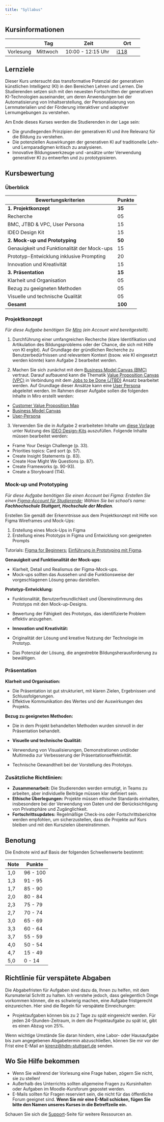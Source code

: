 ```yaml
---
title: "Syllabus"
---
```


## Kursinformationen

|           | Tag       | Zeit              | Ort      |
|-----------|-----------|-------------------|----------|
| Vorlesung | Mittwoch  | 10:00 - 12:15 Uhr | [i118](https://horst.hdm-stuttgart.de/I118) |

## Lernziele

Dieser Kurs untersucht das transformative Potenzial der generativen künstlichen Intelligenz (KI) in den Bereichen Lehren und Lernen. Die Studierenden setzen sich mit den neuesten Fortschritten der generativen KI-Technologien auseinander, um deren Anwendungen bei der Automatisierung von Inhaltserstellung, der Personalisierung von Lernmaterialien und der Förderung interaktiver und adaptiver Lernumgebungen zu verstehen. 

Am Ende dieses Kurses werden die Studierenden in der Lage sein:

- Die grundlegenden Prinzipien der generativen KI und ihre Relevanz für die Bildung zu verstehen.
- Die potenziellen Auswirkungen der generativen KI auf traditionelle Lehr- und Lernparadigmen kritisch zu analysieren.
- Innovative Bildungswerkzeuge und -ansätze unter Verwendung generativer KI zu entwerfen und zu prototypisieren.

## Kursbewertung

### Überblick

| Bewertungskriterien                                   | Punkte |
|-------------------------------------------------------|--------|
| **1. Projektkonzept**                                  | **35** |
| Recherche                                              | 05     |
| BMC, JTBD & VPC, User Persona                          | 15     |
| IDEO Design Kit                                        | 15     |
| **2. Mock-up und Prototyping**                          | **50** |
| Genauigkeit und Funktionalität der Mock-ups            | 15     |
| Prototyp-Entwicklung inklusive Prompting               | 20     |
| Innovation und Kreativität                             | 15     |
| **3. Präsentation**                                     | **15** |
| Klarheit und Organisation                              | 05      |
| Bezug zu geeigneten Methoden                           | 05      |
| Visuelle und technische Qualität                       | 05      |
| **Gesamt**                                              | **100** |

### Projektkonzept 

*Für diese Aufgabe benötigen Sie [Miro](https://miro.com/de/) (ein Account wird bereitgestellt).*

1. Durchführung einer umfangreichen Recherche (klare Identifikation und Artikulation des Bildungsproblems oder der Chance, die sich mit Hilfe von KI ergibt). Auf Grundlage der gründlichen Recherche zu Benutzerbedürfnissen und relevantem Kontext (bsow. wie KI eingesetzt werden könnte) kann Aufgabe 2 bearbeitet werden.

2. Machen Sie sich zunächst mit dem [Business Model Canvas (BMC)](/docs/business-model-canvas.qmd) vertraut. Darauf aufbauend kann die Thematik [Value Proposition Canvas (VPC)](/docs/value-proposition.qmd) in Verbindung mit dem [Jobs to be Done (JTBD)](/docs/jobs-to-be-done.qmd) Ansatz bearbeitet werden. Auf Grundlage dieser Ansätze kann eine [User Persona](/docs/user-persona.qmd) abgeleitet werden. Im Rahmen dieser Aufgabe sollen die folgenden Inhalte in Miro erstellt werden:

  - [Customer Value Proposition Map](https://miro.com/miroverse/customer-value-proposition-map/)
  - [Business Model Canvas](https://miro.com/de/templates/business-model-canvas/)
  - [User-Persona](https://miro.com/templates/personas/)

3. Verwenden Sie die in Aufgabe 2 erarbeiteten Inhalte um [diese Vorlage](https://docs.google.com/document/d/1JK1IIW0h1MR4P9Z-29VpWISRz62Y7rA1cz8AQDTTqgs/edit?usp=sharing) unter Nutzung des [IDEO Design-Kits](https://www.designkit.org/resources/1.html) auszufüllen. Folgende Inhalte müssen bearbeitet werden:

  - Frame Your Design Challenge (p. 33).
  - Priorities topics: Card sort (p. 57).
  - Create Insight Statements (p. 83).
  - Create How Might We Questions (p. 87).
  - Create Frameworks (p. 90-93).
  - Create a Storyboard (114).

### Mock-up und Prototyping

*Für diese Aufgabe benötigen Sie einen Account bei Figma: Erstellen Sie einen [Figma-Account für Studierende](https://help.figma.com/hc/de/articles/360041061214-Bildungsstatus-verifizieren); Wählen Sie bei school's name: **Fachhochschule Stuttgart, Hochschule der Medien**.*

Erstellen Sie gemäß der Erkenntnisse aus dem Projektkonzept mit Hilfe von Figma Wireframes und Mock-Ups:

1. Erstellung eines Mock-Ups in Figma
2. Erstellung eines Prototyps in Figma und Entwicklung von geeigneten Prompts

Tutorials: [Figma for Beginners](https://help.figma.com/hc/en-us/sections/23691657321239-Courses); [Einführung in Prototyping mit Figma](https://help.figma.com/hc/de/articles/360040314193-Einf%C3%BChrung-in-Prototyping-in-Figma).


**Genauigkeit und Funktionalität der Mock-ups:** 

- Klarheit, Detail und Realismus der Figma-Mock-ups.
- Mock-ups sollten das Aussehen und die Funktionsweise der vorgeschlagenen Lösung genau darstellen.

**Prototyp-Entwicklung:** 

- Funktionalität, Benutzerfreundlichkeit und Übereinstimmung des Prototyps mit den Mock-up-Designs.
- Bewertung der Fähigkeit des Prototyps, das identifizierte Problem effektiv anzugehen.

- **Innovation und Kreativität:** 

- Originalität der Lösung und kreative Nutzung der Technologie im Prototyp.
- Das Potenzial der Lösung, die angestrebte Bildungsherausforderung zu bewältigen.

### Präsentation

**Klarheit und Organisation:** 

- Die Präsentation ist gut strukturiert, mit klaren Zielen, Ergebnissen und Schlussfolgerungen.
- Effektive Kommunikation des Wertes und der Auswirkungen des Projekts.

**Bezug zu geeigneten Methoden:** 

- Die in dem Projekt behandelten Methoden wurden sinnvoll in der Präsentation behandelt.

- **Visuelle und technische Qualität:** 

- Verwendung von Visualisierungen, Demonstrationen und/oder Multimedia zur Verbesserung der Präsentationseffektivität.
- Technische Gewandtheit bei der Vorstellung des Prototyps.

### Zusätzliche Richtlinien:

- **Zusammenarbeit:** Die Studierenden werden ermutigt, in Teams zu arbeiten, aber individuelle Beiträge müssen klar definiert sein.
- **Ethische Überlegungen:** Projekte müssen ethische Standards einhalten, insbesondere bei der Verwendung von Daten und der Berücksichtigung von Privatsphäre und Zugänglichkeit.
- **Fortschrittsupdates:** Regelmäßige Check-ins oder Fortschrittsberichte werden empfohlen, um sicherzustellen, dass die Projekte auf Kurs bleiben und mit den Kurszielen übereinstimmen.

## Benotung

Die Endnote wird auf Basis der folgenden Schwellenwerte bestimmt:

| Note | Punkte |
|------|--------|
| 1,0  | 96 - 100 |
| 1,3  | 91 - 95  |
| 1,7  | 85 - 90  |
| 2,0  | 80 - 84  |
| 2,3  | 75 - 79  |
| 2,7  | 70 - 74  |
| 3,0  | 65 - 69  |
| 3,3  | 60 - 64  |
| 3,7  | 55 - 59  |
| 4,0  | 50 - 54  |
| 4,7  | 15 - 49  |
| 5,0  | 0 - 14   |

## Richtlinie für verspätete Abgaben

Die Abgabefristen für Aufgaben sind dazu da, Ihnen zu helfen, mit dem Kursmaterial Schritt zu halten. Ich verstehe jedoch, dass gelegentlich Dinge vorkommen können, die es schwierig machen, eine Aufgabe fristgerecht einzureichen. Hier sind die Regeln für verspätete Einreichungen:

- Projektaufgaben können bis zu 2 Tage zu spät eingereicht werden. Für jeden 24-Stunden-Zeitraum, in dem die Projektaufgabe zu spät ist, gibt es einen Abzug von 25%.

Wenn wichtige Umstände Sie daran hindern, eine Labor- oder Hausaufgabe bis zum angegebenen Abgabetermin abzuschließen, können Sie mir vor der Frist eine E-Mail an [kirenz@hdm-stuttgart.de](mailto:kirenz@hdm-stuttgart.de) senden.


## Wo Sie Hilfe bekommen

- Wenn Sie während der Vorlesung eine Frage haben, zögern Sie nicht, sie zu stellen!
- Außerhalb des Unterrichts sollten allgemeine Fragen zu Kursinhalten oder Aufgaben im Moodle-Kursforum gepostet werden.
- E-Mails sollten für Fragen reserviert sein, die nicht für das öffentliche Forum geeignet sind. **Wenn Sie mir eine E-Mail schicken, fügen Sie bitte den Namen unseres Kurses in die Betreffzeile ein.**

Schauen Sie sich die [Support](course-support.qmd)-Seite für weitere Ressourcen an.